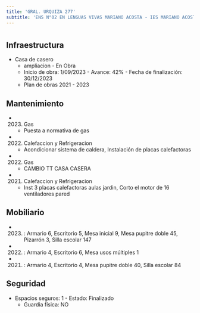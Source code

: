 ```yaml
---
title: 'GRAL. URQUIZA 277'
subtitle: 'ENS N°02 EN LENGUAS VIVAS MARIANO ACOSTA - IES MARIANO ACOSTA - ESEA EN DANZA RAMICONE CURSO VOCACIONAL DE FOLKLORE N° 06'
---
```


#
## Infraestructura

* Casa de casero 
    + ampliacion - En Obra 
    + Inicio de obra: 1/09/2023 - Avance: 42% - Fecha de finalización: 30/12/2023 
    + Plan de obras 2021 - 2023 






## Mantenimiento

*  (2023) Gas 
    + Puesta a normativa de gas

*  (2022) Calefaccion y Refrigeracion 
    + Acondicionar sistema de caldera, Instalación de placas calefactoras

*  (2022) Gas 
    + CAMBIO TT CASA CASERA

*  (2021) Calefaccion y Refrigeracion 
    + Inst 3 placas calefactoras aulas jardin, Corto el motor de 16 ventiladores pared





## Mobiliario

*  (2023) : Armario 6, Escritorio 5, Mesa inicial 9, Mesa pupitre doble 45, Pizarrón 3, Silla escolar 147 

*  (2022) : Armario 4, Escritorio 6, Mesa usos múltiples 1 

*  (2021) : Armario 4, Escritorio 4, Mesa pupitre doble 40, Silla escolar 84 





## Seguridad

*  Espacios seguros: 1 - Estado: Finalizado 
    + Guardia física: NO



